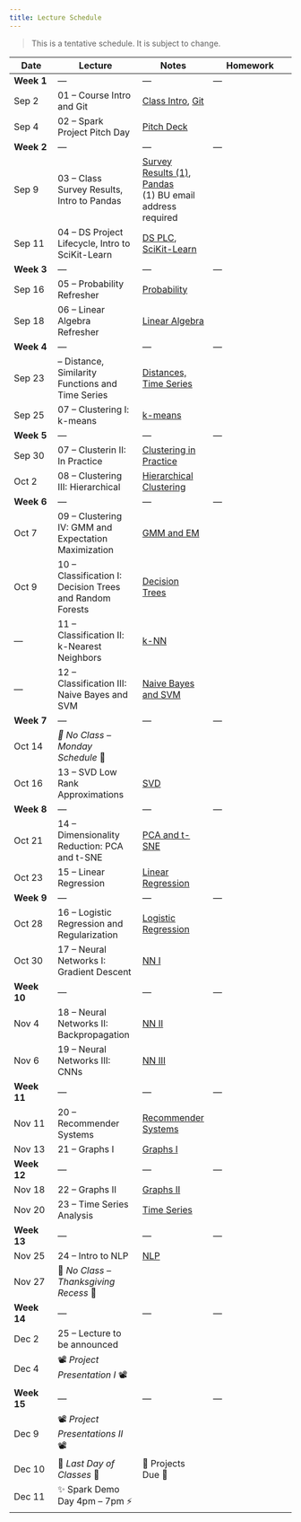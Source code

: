 ```yaml
---
title: Lecture Schedule
---
```


> This is a tentative schedule. It is subject to change.

| Date | Lecture | Notes | Homework |
| ---- | ------- | --- | -------- |
| **Week 1**  | --- | --- | --- |
| Sep 2 | 01 -- Course Intro and Git | [Class Intro](./00-Class-Introduction.qmd), [Git](./02A-Git.qmd)  | |
| Sep 4 | 02 -- Spark Project Pitch Day | [Pitch Deck](https://docs.google.com/presentation/d/1PuVoX9xIwi5x6FkJBvtjwj6tQ-Fp2WDdmj7ESr1_ESU/edit?slide=id.g3652bfb82da_1_27#slide=id.g3652bfb82da_1_27) |  |
| **Week 2**  | --- | --- | --- |
| Sep 9 | 03 -- Class Survey Results, Intro to Pandas | [Survey Results (1)](https://docs.google.com/presentation/d/e/2PACX-1vS9da4EjD0vZ0--eIwYKMrNz7YlFKKsfe7QjpyhnVUT-DfpotVsjcL_H8z6vVkzW0k1v2Xxd2bakIDc/pub?start=false&loop=false&delayms=3000&slide=id.p), [Pandas](./02B-Pandas.qmd)<br> (1) BU email address required  | |
| Sep 11 | 04 -- DS Project Lifecycle, Intro to SciKit-Learn | [DS PLC](https://docs.google.com/presentation/d/e/2PACX-1vTLyHd8UIU94ayKf17KIHdOYBNkEBJ6F0P5NMRRuJt5v0pioCVdEUpSVBvBc67mikJsVj7ijTCoqPh2/pub?start=false&loop=false&delayms=3000), [SciKit-Learn](./02C-Sklearn.qmd)  | |
| **Week 3**  | --- | --- | --- |
| Sep 16 | 05 -- Probability Refresher | [Probability](./03-Probability-and-Statistics-Refresher.qmd) |  |
| Sep 18 | 06 -- Linear Algebra Refresher | [Linear Algebra](./04-Linear-Algebra-Refresher.qmd)   | |
| **Week 4**  | --- | --- | --- |
| Sep 23 |  -- Distance, Similarity Functions and Time Series  | [Distances, Time Series](./05-Distances-Timeseries.qmd)   | |
| Sep 25 | 07 -- Clustering I: k-means | [k-means](./06-Clustering-I-kmeans.qmd) | |
| **Week 5**  | --- | --- | --- |
| Sep 30 | 07 -- Clusterin II: In Practice |  [Clustering in Practice](./07-Clustering-II-In-Practice.qmd)  |  |
| Oct 2 | 08 -- Clustering III: Hierarchical |  [Hierarchical Clustering](./08-clustering-III-hierarchical.qmd)  |  |
| **Week 6**  | --- | --- | --- |
| Oct 7 | 09 -- Clustering IV: GMM and Expectation Maximization | [GMM and EM](./09-Clustering-IV-GMM-EM.qmd)  | |
| Oct 9| 10 -- Classification I: Decision Trees and Random Forests | [Decision Trees](./14-Classification-I-Decision-Trees.qmd) |  |
| --- | 11 -- Classification II: k-Nearest Neighbors | [k-NN](./15-Classification-II-kNN.qmd)  | |
| --- | 12 -- Classification III: Naive Bayes and SVM | [Naive Bayes and SVM](./16-Classification-III-NB-SVM.qmd) |  |
| **Week 7**  | --- | --- | --- |
| Oct 14 | _🍂 No Class -- Monday Schedule_ 🍂 |   |  |
| Oct 16| 13 -- SVD Low Rank Approximations | [SVD](./10-Low-Rank-and-SVD.qmd) | |
| **Week 8**  | --- | --- | --- |
| Oct 21 | 14 -- Dimensionality Reduction: PCA and t-SNE | [PCA and t-SNE](./11-Dimensionality-Reduction-SVD-II.qmd)  | |
| Oct 23 | 15 -- Linear Regression | [Linear Regression](./17-Regression-I-Linear.qmd) |  |
| **Week 9**  | --- | --- | --- |
| Oct 28 | 16 -- Logistic Regression and Regularization | [Logistic Regression](./18-Regression-II-Logistic.qmd)   | |
| Oct 30 | 17 -- Neural Networks I: Gradient Descent | [NN I](./23-NN-I-Gradient-Descent.qmd) | |
| **Week 10**  | --- | --- | --- |
| Nov 4 | 18 -- Neural Networks II: Backpropagation | [NN II](./24-NN-II-Backprop.qmd)   | |
| Nov 6 | 19 -- Neural Networks III: CNNs | [NN III](./25-NN-III-CNNs.qmd) |  |
| **Week 11**  | --- | --- | --- |
| Nov 11 | 20 -- Recommender Systems | [Recommender Systems](./20-Recommender-Systems.qmd)  | |
| Nov 13 | 21  -- Graphs I| [Graphs I](./21-Networks-I.qmd) | |
| **Week 12**  | --- | --- | --- |
| Nov 18 | 22 -- Graphs II | [Graphs II](./22-Networks-II-Centrality-Clustering.qmd)  | |
| Nov 20 | 23 -- Time Series Analysis | [Time Series](./26-TimeSeries.qmd) | |
| **Week 13**  | --- | --- | --- |
| Nov 25 | 24 -- Intro to NLP | [NLP](./28-NLP.qmd)  | |
| Nov 27 | 🦃 _No Class -- Thanksgiving Recess_ 🌽 |  | |
| **Week 14**  | --- | --- | --- |
| Dec 2 | 25 -- Lecture to be announced |   | |
| Dec 4 | 📽️ _Project Presentation I_ 📽️| |  |
| **Week 15**  | --- | --- | --- |
| Dec 9 | 📽️ _Project Presentations II_ 📽️ |   | |
| Dec 10 | 🎉 _Last Day of Classes_ 🎉 | 🔬 Projects Due 🔬  | |
| Dec 11 | ✨  Spark Demo Day 4pm -- 7pm ⚡️ |  |  |

